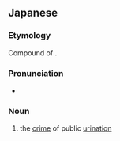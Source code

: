 ==Japanese==
{{ja-kanjitab|ほう|にょう|はん|yomi=on}}

===Etymology===
Compound of {{compound|放尿|tr1=hōnyō|t1=urination|犯|tr2=han|t2=crime|lang=ja}}.

===Pronunciation===
* {{IPA|/hoːnjoːhan/|lang=ja}}

===Noun===
{{ja-noun|ほうにょうはん}}

# the [[crime]] of public [[urination]]
